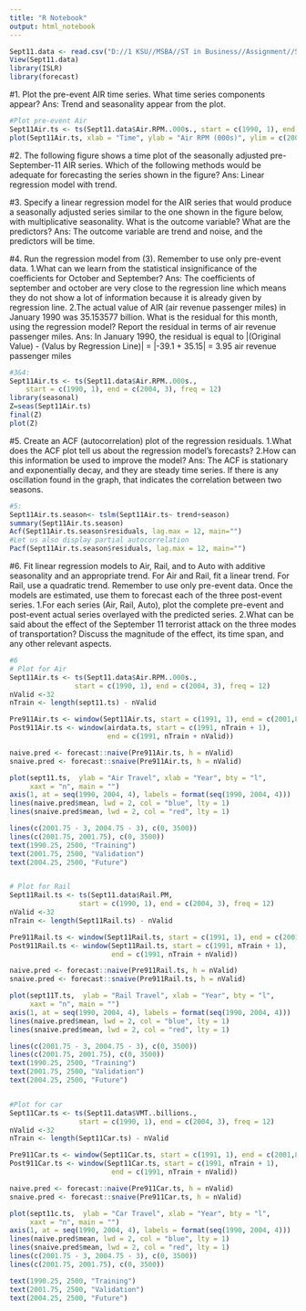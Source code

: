 ---
title: "R Notebook"
output: html_notebook
---

```{r}
Sept11.data <- read.csv("D://1 KSU//MSBA//ST in Business//Assignment//Sept11Travel.csv")
View(Sept11.data)
library(ISLR)
library(forecast)
```

#1. Plot the pre-event AIR time series. What time series components appear?
  Ans: Trend and seasonality appear from the plot.
```{r}
#Plot pre-event Air
Sept11Air.ts <- ts(Sept11.data$Air.RPM..000s., start = c(1990, 1), end = c(2001, 8), freq = 12)
plot(Sept11Air.ts, xlab = "Time", ylab = "Air RPM (000s)", ylim = c(20000000, 70000000))
```

#2. The following figure shows a time plot of the seasonally adjusted pre-September-11 AIR series. Which of the following methods would be adequate for forecasting the series shown in the figure?
   Ans: Linear regression model with trend.
  
 

#3. Specify a linear regression model for the AIR series that would produce a seasonally adjusted series similar to the one shown in the figure below, with multiplicative seasonality. What is the outcome variable? What are the predictors? 
   Ans: The outcome variable are trend and noise, and the predictors will be time.
  
#4. Run the regression model from (3). Remember to use only pre-event data.
  1.What can we learn from the statistical insignificance of the coefficients for October and September?
   Ans: The coefficients of september and october are very close to the regression line which means they do not show a lot of information because it is already given by regression line.
  2.The actual value of AIR (air revenue passenger miles) in January 1990 was 35.153577 billion. What is the residual for this month, using the regression model? Report the residual in terms of air revenue passenger miles.
   Ans: In January 1990, the residual is equal to |(Original Value) - (Valus by Regression Line)| = |-39.1 + 35.15| = 3.95 air revenue passenger miles
```{r}
#3&4:
Sept11Air.ts <- ts(Sept11.data$Air.RPM..000s., 
    start = c(1990, 1), end = c(2004, 3), freq = 12)
library(seasonal)
Z=seas(Sept11Air.ts)
final(Z)
plot(Z)
```
  
#5. Create an ACF (autocorrelation) plot of the regression residuals.
  1.What does the ACF plot tell us about the regression model's forecasts?
  2.How can this information be used to improve the model?
   Ans: The ACF is stationary and exponentially decay, and they are steady time series. If there is any oscillation found in the graph, that indicates the correlation between two seasons.  
```{r}
#5:
Sept11Air.ts.season<- tslm(Sept11Air.ts~ trend+season)
summary(Sept11Air.ts.season)
Acf(Sept11Air.ts.season$residuals, lag.max = 12, main="")
#Let us also display partial autocorrelation
Pacf(Sept11Air.ts.season$residuals, lag.max = 12, main="")
```
#6. Fit linear regression models to Air, Rail, and to Auto with additive seasonality and an appropriate trend. For Air and Rail, fit a linear trend. For Rail, use a quadratic trend. Remember to use only pre-event data. Once the models are estimated, use them to forecast each of the three post-event series.
  1.For each series (Air, Rail, Auto), plot the complete pre-event and post-event actual series overlayed with the predicted series.
  2.What can be said about the effect of the September 11 terrorist attack on the three modes of transportation? Discuss the magnitude of the effect, its time span, and any other relevant aspects.
```{r}
#6
# Plot for Air
Sept11Air.ts <- ts(Sept11.data$Air.RPM..000s., 
                start = c(1990, 1), end = c(2004, 3), freq = 12)
nValid <-32
nTrain <- length(sept11.ts) - nValid

Pre911Air.ts <- window(Sept11Air.ts, start = c(1991, 1), end = c(2001,8))
Post911Air.ts <- window(airdata.ts, start = c(1991, nTrain + 1),
                        end = c(1991, nTrain + nValid))

naive.pred <- forecast::naive(Pre911Air.ts, h = nValid)
snaive.pred <- forecast::snaive(Pre911Air.ts, h = nValid)

plot(sept11.ts,  ylab = "Air Travel", xlab = "Year", bty = "l", 
     xaxt = "n", main = "") 
axis(1, at = seq(1990, 2004, 4), labels = format(seq(1990, 2004, 4)))
lines(naive.pred$mean, lwd = 2, col = "blue", lty = 1)
lines(snaive.pred$mean, lwd = 2, col = "red", lty = 1)

lines(c(2001.75 - 3, 2004.75 - 3), c(0, 3500)) 
lines(c(2001.75, 2001.75), c(0, 3500))
text(1990.25, 2500, "Training")
text(2001.75, 2500, "Validation")
text(2004.25, 2500, "Future")


# Plot for Rail
Sept11Rail.ts <- ts(Sept11.data$Rail.PM, 
                 start = c(1990, 1), end = c(2004, 3), freq = 12)
nValid <-32
nTrain <- length(Sept11Rail.ts) - nValid

Pre911Rail.ts <- window(Sept11Rail.ts, start = c(1991, 1), end = c(2001,8))
Post911Rail.ts <- window(Sept11Rail.ts, start = c(1991, nTrain + 1),
                         end = c(1991, nTrain + nValid))

naive.pred <- forecast::naive(Pre911Rail.ts, h = nValid)
snaive.pred <- forecast::snaive(Pre911Rail.ts, h = nValid)

plot(sept11T.ts,  ylab = "Rail Travel", xlab = "Year", bty = "l", 
     xaxt = "n", main = "") 
axis(1, at = seq(1990, 2004, 4), labels = format(seq(1990, 2004, 4)))
lines(naive.pred$mean, lwd = 2, col = "blue", lty = 1)
lines(snaive.pred$mean, lwd = 2, col = "red", lty = 1)

lines(c(2001.75 - 3, 2004.75 - 3), c(0, 3500)) 
lines(c(2001.75, 2001.75), c(0, 3500))
text(1990.25, 2500, "Training")
text(2001.75, 2500, "Validation")
text(2004.25, 2500, "Future")


#Plot for car
Sept11Car.ts <- ts(Sept11.data$VMT..billions., 
                 start = c(1990, 1), end = c(2004, 3), freq = 12)
nValid <-32
nTrain <- length(Sept11Car.ts) - nValid

Pre911Car.ts <- window(Sept11Car.ts, start = c(1991, 1), end = c(2001,8))
Post911Car.ts <- window(Sept11Car.ts, start = c(1991, nTrain + 1),
                         end = c(1991, nTrain + nValid))

naive.pred <- forecast::naive(Pre911Car.ts, h = nValid)
snaive.pred <- forecast::snaive(Pre911Car.ts, h = nValid)

plot(sept11c.ts,  ylab = "Car Travel", xlab = "Year", bty = "l", 
     xaxt = "n", main = "") 
axis(1, at = seq(1990, 2004, 4), labels = format(seq(1990, 2004, 4)))
lines(naive.pred$mean, lwd = 2, col = "blue", lty = 1)
lines(snaive.pred$mean, lwd = 2, col = "red", lty = 1)
lines(c(2001.75 - 3, 2004.75 - 3), c(0, 3500)) 
lines(c(2001.75, 2001.75), c(0, 3500))

text(1990.25, 2500, "Training")
text(2001.75, 2500, "Validation")
text(2004.25, 2500, "Future")
```

  
  